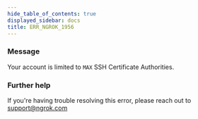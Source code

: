 ```yaml
---
hide_table_of_contents: true
displayed_sidebar: docs
title: ERR_NGROK_1956
---
```


### Message

Your account is limited to `MAX` SSH Certificate Authorities.

<ErrorDetails />

### Further help

If you're having trouble resolving this error, please reach out to [support@ngrok.com](mailto:support@ngrok.com?subject=Help%20with%20ERR_NGROK_1956)
